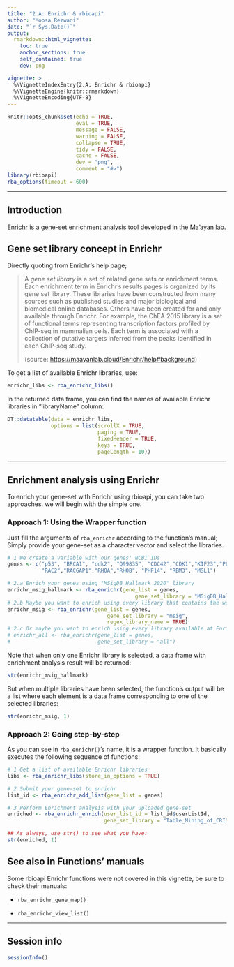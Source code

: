 ```yaml
---
title: "2.A: Enrichr & rbioapi"
author: "Moosa Rezwani"
date: "`r Sys.Date()`"
output:
  rmarkdown::html_vignette:
    toc: true
    anchor_sections: true
    self_contained: true
    dev: png

vignette: >
  %\VignetteIndexEntry{2.A: Enrichr & rbioapi}
  %\VignetteEngine{knitr::rmarkdown}
  %\VignetteEncoding{UTF-8}
---
```


```r
knitr::opts_chunk$set(echo = TRUE,
                      eval = TRUE,
                      message = FALSE,
                      warning = FALSE,
                      collapse = TRUE,
                      tidy = FALSE,
                      cache = FALSE,
                      dev = "png",
                      comment = "#>")
library(rbioapi)
rba_options(timeout = 600)
```

------------------------------------------------------------------------

## Introduction {#introduction .heading2}

[Enrichr](https://maayanlab.cloud/Enrichr) is a gene-set enrichment analysis tool developed in the [Ma'ayan lab](https://icahn.mssm.edu/research/labs/maayan-laboratory).

## Gene set library concept in Enrichr {#gene-set-library-concept-in-enrichr .heading2}

Directly quoting from Enrichr's help page;

> A *gene set library* is a set of related gene sets or enrichment terms. Each enrichment term in Enrichr's results pages is organized by its gene set library. These libraries have been constructed from many sources such as published studies and major biological and biomedical online databases. Others have been created for and only available through Enrichr. For example, the ChEA 2015 library is a set of functional terms representing transcription factors profiled by ChIP-seq in mammalian cells. Each term is associated with a collection of putative targets inferred from the peaks identified in each ChIP-seq study.
>
> (source: <https://maayanlab.cloud/Enrichr/help#background>)

To get a list of available Enrichr libraries, use:

```r
enrichr_libs <- rba_enrichr_libs()
```

In the returned data frame, you can find the names of available Enrichr libraries in "libraryName" column:

```r
DT::datatable(data = enrichr_libs,
              options = list(scrollX = TRUE, 
                             paging = TRUE,
                             fixedHeader = TRUE,
                             keys = TRUE,
                             pageLength = 10))
```

------------------------------------------------------------------------

## Enrichment analysis using Enrichr {#enrichment-analysis-using-enrichr .heading2}

To enrich your gene-set with Enrichr using rbioapi, you can take two approaches. we will begin with the simple one.

### Approach 1: Using the Wrapper function {#approach-1-using-the-wrapper-function .heading3}

Just fill the arguments of `rba_enrichr` according to the function's manual; Simply provide your gene-set as a character vector and select the libraries.

```r
# 1 We create a variable with our genes' NCBI IDs
genes <- c("p53", "BRCA1", "cdk2", "Q99835", "CDC42","CDK1","KIF23","PLK1",
           "RAC2","RACGAP1","RHOA","RHOB", "PHF14", "RBM3", "MSL1")

# 2.a Enrich your genes using "MSigDB_Hallmark_2020" library
enrichr_msig_hallmark <- rba_enrichr(gene_list = genes,
                                         gene_set_library = "MSigDB_Hallmark_2020")
# 2.b Maybe you want to enrich using every library that contains the word "msig":
enrichr_msig <- rba_enrichr(gene_list = genes,
                                gene_set_library = "msig",
                                regex_library_name = TRUE)
# 2.c Or maybe you want to enrich using every library available at Enrichr:
# enrichr_all <- rba_enrichr(gene_list = genes,
#                            gene_set_library = "all")
```

Note that when only one Enrichr library is selected, a data frame with enrichment analysis result will be returned:

```r
str(enrichr_msig_hallmark)
```

But when multiple libraries have been selected, the function's output will be a list where each element is a data frame corresponding to one of the selected libraries:

```r
str(enrichr_msig, 1)
```

### Approach 2: Going step-by-step {#approach-2-going-step-by-step .heading3}

As you can see in `rba_enrichr()`'s name, it is a wrapper function. It basically executes the following sequence of functions:

```r
# 1 Get a list of available Enrichr libraries
libs <- rba_enrichr_libs(store_in_options = TRUE)

# 2 Submit your gene-set to enrichr
list_id <- rba_enrichr_add_list(gene_list = genes)

# 3 Perform Enrichment analysis with your uploaded gene-set
enriched <- rba_enrichr_enrich(user_list_id = list_id$userListId,
                               gene_set_library = "Table_Mining_of_CRISPR_Studies")

## As always, use str() to see what you have:
str(enriched, 1)
```

## See also in Functions' manuals {#see-also-in-functions-manuals .heading2}

Some rbioapi Enrichr functions were not covered in this vignette, be sure to check their manuals:

-   `rba_enrichr_gene_map()`

-   `rba_enrichr_view_list()`

------------------------------------------------------------------------

## Session info {#session-info .heading2}

```r
sessionInfo()
```
